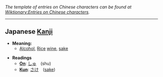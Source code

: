 ''The template of entries on Chinese characters can be found at [[Wiktionary:Entries on Chinese characters]].''

----

==Japanese [[Kanji]]==

*'''Meaning:'''
**[[Alcohol]], [[Rice]] [[wine]], [[sake]]

*'''Readings'''
**'''[[On]]''': [[しゅ]]　(shu)
**'''[[Kun]]''': [[さけ]]　([[sake]])